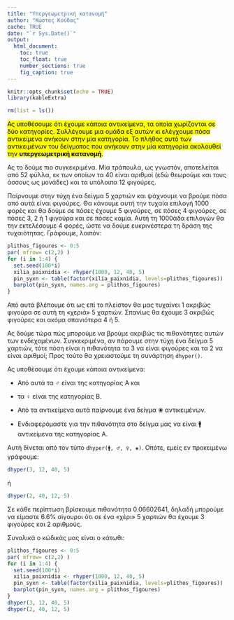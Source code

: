 ```yaml
---
title: "Υπεργεωμετρική κατανομή"
author: "Κώστας Κούδας"
cache: TRUE
date: "`r Sys.Date()`"
output:
  html_document:
    toc: true
    toc_float: true
    number_sections: true
    fig_caption: true
---
```


```r
knitr::opts_chunk$set(echo = TRUE)
library(kableExtra)
```

```r
rm(list = ls())
```

<mark>Ας υποθέσουμε ότι έχουμε κάποια αντικείμενα, τα οποία χωρίζονται σε δύο κατηγορίες. Συλλέγουμε μια ομάδα εξ αυτών κι ελέγχουμε πόσα αντικείμενα ανήκουν στην μία κατηγορία. Το πλήθος αυτό των αντικειμένων του δείγματος που ανήκουν στην μία κατηγορία ακολουθεί την **υπεργεωμετρική κατανομή**.</mark>

Ας το δούμε πιο συγκεκριμένα. Μία τράπουλα, ως γνωστόν, αποτελείται από 52 φύλλα, εκ των οποίων τα 40 είναι αριθμοί (εδώ θεωρούμε και τους άσσους ως μονάδες) και τα υπόλοιπα 12 φιγούρες.

Παίρνουμε στην τύχη ένα δείγμα 5 χαρτιών και ψάχνουμε να βρούμε πόσα από αυτά είναι φιγούρες. Θα κάνουμε αυτή την τυχαία επιλογή 1000 φορές και θα δούμε σε πόσες έχουμε 5 φιγούρες, σε πόσες 4 φιγούρες, σε πόσες 3, 2 ή 1 φιγούρα και σε πόσες καμία. Αυτή τη 1000άδα επιλογών θα την εκτελέσουμε 4 φορές, ώστε να δούμε ευκρινέστερα τη δράση της τυχαιότητας. Γράφουμε, λοιπόν:

```r
plithos_figoures <- 0:5
par( mfrow= c(2,2) )
for (i in 1:4) {
  set.seed(100*i)
  xilia_paixnidia <- rhyper(1000, 12, 40, 5)
  pin_syxn <- table(factor(xilia_paixnidia, levels=plithos_figoures))
  barplot(pin_syxn, names.arg = plithos_figoures)
}
```

Από αυτά βλέπουμε ότι ως επί το πλείστον θα μας τυχαίνει 1 ακριβώς φιγούρα σε αυτή τη «χεριά» 5 χαρτιών. Σπανίως θα έχουμε 3 ακριβώς φιγούρες και ακόμα σπανιότερα 4 ή 5.

Ας δούμε τώρα πώς μπορούμε να βρούμε ακριβώς τις πιθανότητες αυτών των ενδεχομένων. Συγκεκριμένα, αν πάρουμε στην τύχη ένα δείγμα 5 χαρτιών, τότε πόση είναι η πιθανότητα τα 3 να είναι φιγούρες και τα 2 να είναι αριθμοί; Προς τούτο θα χρειαστούμε τη συνάρτηση `dhyper()`.

Ας υποθέσουμε ότι έχουμε κάποια αντικείμενα:

-   Από αυτά τα ♂ είναι της κατηγορίας Α και

-   τα ♀ είναι της κατηγορίας Β.

-   Από τα αντικείμενα αυτά παίρνουμε ένα δείγμα ❀ αντικειμένων.

-   Ενδιαφερόμαστε για την πιθανότητα στο δείγμα μας να είναι 🚹 αντικείμενα της κατηγορίας Α.

Αυτή δίνεται από τον τύπο `dhyper(🚹, ♂, ♀, ❀)`. Οπότε, εμείς εν προκειμένω γράφουμε:

```r
dhyper(3, 12, 40, 5)
```

ή

```r
dhyper(2, 40, 12, 5)
```

Σε κάθε περίπτωση βρίσκουμε πιθανότητα 0.06602641, δηλαδή μπορούμε να είμαστε 6.6% σίγουροι ότι σε ένα «χέρι» 5 χαρτιών θα έχουμε 3 φιγούρες και 2 αριθμούς.

Συνολικά ο κώδικάς μας είναι ο κάτωθι:

```r
plithos_figoures <- 0:5
par( mfrow= c(2,2) )
for (i in 1:4) {
  set.seed(100*i)
  xilia_paixnidia <- rhyper(1000, 12, 40, 5)
  pin_syxn <- table(factor(xilia_paixnidia, levels=plithos_figoures))
  barplot(pin_syxn, names.arg = plithos_figoures)
}
dhyper(3, 12, 40, 5)
dhyper(2, 40, 12, 5)
```







